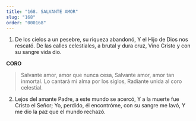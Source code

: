 ```yaml
---
title: "168. SALVANTE AMOR"
slug: "168"
order: "000168"
---
```


1. De los cielos a un pesebre, su riqueza abandonó, Y el Hijo de Dios nos rescató.
De las calles celestiales, a brutal y dura cruz, Vino Cristo y con su sangre vida dio.

**CORO**
>Salvante amor, amor que nunca cesa, Salvante amor, amor tan inmortal.
Lo cantará mi alma por los siglos, Radiante unida al coro celestial.

2.  Lejos del amante Padre, a este mundo se acercó, Y a la muerte fue Cristo el Señor;
Yo, perdido, él encontróme, con su sangre me lavó,
Y me dio la paz que el mundo rechazó.

